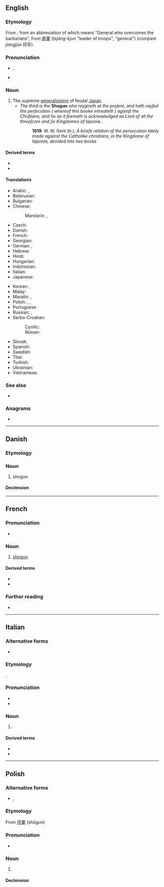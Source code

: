 {{also|shōgun}}
==English==
{{wikipedia}}

===Etymology===
From {{etyl|ja|en}} {{m|ja|sc=Jpan|将軍|tr=shōgun}}, from an abbreviation of {{m|ja|sc=Jpan|征夷大将軍|tr=Seii Taishogun}} which means "General who overcomes the barbarians", from {{etyl|ltc|en}} [[將]][[軍]] (''tsjàng-kjun'' "leader of troops", "general") (compare {{etyl|cmn|en}} ''jiàngjūn'' 将军).

===Pronunciation===
* {{enPR|shō'gŭn}}, {{IPA|/ˈʃəʊɡʌn/|lang=en}}
* {{rhymes|əʊɡən|lang=en}}

===Noun===
{{en-noun}}

# The supreme [[generalissimo]] of feudal [[Japan]].
#* ''The third is the'' '''Shogun''' ''who reygneth at the preſent, and hath rayſed the perſecution ( whereof this booke intreateth ) againſt the Chriſtians, and he as it ſeemeth is acknowledged as Lord of all the threeſcore and ſix Kingdomes of'' Iaponia .
#*: '''1619''': W. W. Gent (tr.), ''A briefe relation of the persecution lately made against the Catholike christians, in the Kingdome of Iaponia, devided into two books''

====Derived terms====
* {{l|en|shogunate}}
* {{l|en|shogunal}}

====Translations====
{{trans-top|shogun}}
* Arabic: {{t|ar|شُوغُون|m|tr=šogun}}, {{t|ar|شُوغُون|m}}
* Belarusian: {{t|be|сёгун|m|tr=sjóhun}}
* Bulgarian: {{t|bg|шо́гун|m|tr=šógun}}
* Chinese:
*: Mandarin: {{t+|cmn|將軍|sc=Hani}}, {{t+|cmn|将军|tr=jiāngjūn|sc=Hani}}
* Czech: {{t|cs|šógun|m}}
* Danish: {{l|da|shogun|c}}
* French: {{t+|fr|shogun|m}}
* Georgian: {{t|ka|სიოგუნი|sc=Geor}}
* German: {{t+|de|Shōgun|m}}, {{t|de|Shogun|m}}
* Hebrew: {{t|he|שוגון|m|tr=shogun}}
* Hindi: {{t|hi|शोगुन|m}}
* Hungarian: {{t+|hu|sógun}}
* Indonesian: {{t+|id|syogun}}
* Italian: {{t|it|shōgun|m}}
* Japanese: {{t+|ja|将軍|tr=しょうぐん, shōgun}}
{{trans-mid}}
* Korean: {{t+|ko|장군}}, {{t|ko|쇼군}}
* Malay: {{t|ms|syogun}}
* Marathi: {{t|mr|शोगुन|m|sc=Deva}}, {{t|mr|शोउगुन|m|sc=Deva}}
* Polish: {{t|pl|siogun|m}}, {{t+|pl|szogun|m}}, {{t+|pl|shogun|m}}
* Portuguese: {{t+|pt|xogum|m}}
* Russian: {{t+|ru|сёгу́н|m|tr=sjogún}}, {{t+|ru|сёгун|m}}
* Serbo-Croatian:
*: Cyrillic: {{t|sh|шогун|m|sc=Cyrl}}
*: Roman: {{t+|sh|šogun|m}}
* Slovak: {{t|sk|šógun|m}}
* Spanish: {{t|es|shōgun|m}}
* Swedish: {{t+|sv|shogun}}
* Thai: {{t|th|โชกุน}}
* Turkish: {{t|tr|şogun}}
* Ukrainian: {{t|uk|сьо́ґун|m}}
* Vietnamese: {{t|vi|shōgun}}
{{trans-bottom}}

===See also===
* {{projectlink|wikipedia}}

===Anagrams===
* {{anagrams|en|snough}}

----

==Danish==

===Etymology===
{{bor|da|ja|将軍}}

===Noun===
{{da-noun}}

# shogun

====Declension====
{{da-decl|en|er}}

----

==French==
{{wikipedia|lang=fr}}

===Pronunciation===
* {{IPA|/ʃɔɡun/|lang=fr}}

===Noun===
{{fr-noun|m}}

# [[#English|shogun]]

====Derived terms====
* {{l|fr|shogunal}}
* {{l|fr|shogunat}}

===Further reading===
* {{R:TLFi}}

----

==Italian==

===Alternative forms===
* {{alter|it|sciogun}}

===Etymology===
{{bor|it|ja|将軍|tr=shōgun}}.

===Pronunciation===
* {{IPA|/ʃoˈɡun/|[ʃoˈɡun̺]|lang=it}}
* {{hyphenation|sho|gùn|lang=it}}

===Noun===
{{head|it|nouns|g=m|invariable}}

# {{l|en|shogun}}

====Derived terms====
* {{l|it|shogunale}}
* {{l|it|shogunato}}

----

==Polish==

===Alternative forms===
* {{l|pl|siogun}}, {{l|pl|szogun}}

===Etymology===
From {{etyl|ja|pl}} [[将軍]] (shōgun)

===Pronunciation===
* {{IPA|/ˈɕɔɡun̪/|lang=pl}}

===Noun===
{{pl-noun|m-pr}}

# {{lb|pl|uncommon}} {{l|en|shogun}}

====Declension====
{{pl-decl-noun
|shogun|shoguni/shogunowie
|shoguna|shogunów
|shogunowi|shogunom
|shoguna|shoguni/shogunowie
|shogunem|shogunami
|shogunie|shogunach
|shogunie|shoguni/shogunowie
}}